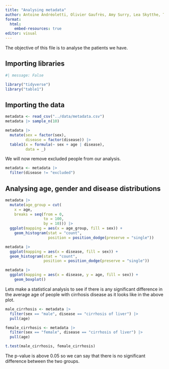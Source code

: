 ```yaml
---
title: "Analysing metadata"
author: Antoine Andréoletti, Olivier Gaufrès, Amy Surry, Lea Skytthe, Trine Søgaard
format:
  html:
    embed-resources: true
editor: visual
---
```


The objective of this file is to analyse the patients we have.

## Importing libraries

```r
#| message: False

library("tidyverse")
library("table1")
```

## Importing the data

```r
metadata <- read_csv("../data/metadata.csv")
metadata |> sample_n(10)
```

```r
metadata |> 
  mutate(sex = factor(sex),
         disease = factor(disease)) |> 
  table1(x = formula(~ sex + age | disease),
         data = _)
```

We will now remove excluded people from our analysis.

```r
metadata <- metadata |> 
  filter(disease != "excluded")
```

## Analysing age, gender and disease distributions

```r
metadata |> 
  mutate(age_group = cut(
    x = age,
    breaks = seq(from = 0,
                 to = 100,
                 by = 10))) |> 
  ggplot(mapping = aes(x = age_group, fill = sex)) +
    geom_histogram(stat = "count", 
                   position = position_dodge(preserve = "single"))
```

```r
metadata |> 
  ggplot(mapping = aes(x = disease, fill = sex)) +
  geom_histogram(stat = "count",
                 position = position_dodge(preserve = "single")) 
```

```r
metadata |> 
  ggplot(mapping = aes(x = disease, y = age, fill = sex)) +
    geom_boxplot()
```

Lets make a statistical analysis to see if there is any significant difference in the average age of people with cirrhosis disease as it looks like in the above plot.

```r
male_cirrhosis <- metadata |> 
  filter(sex == "male", disease == "cirrhosis of liver") |> 
  pull(age)

female_cirrhosis <- metadata |> 
  filter(sex == "female", disease == "cirrhosis of liver") |> 
  pull(age)

t.test(male_cirrhosis, female_cirrhosis)
```

The p-value is above 0.05 so we can say that there is no significant difference between the two groups.
